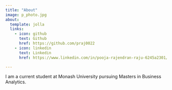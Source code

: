 ```yaml
---
title: "About"
image: p_photo.jpg
about:
  template: jolla
  links:
    - icon: github
      text: Github
      href: https://github.com/praj0022
    - icon: linkedin 
      text: Linkedin
      href: https://www.linkedin.com/in/pooja-rajendran-raju-6245a2301/

---
```


I am a current student at Monash University pursuing Masters in Business Analytics.
